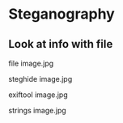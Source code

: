 # Steganography {-}

## Look at info with file {-}

file image.jpg

steghide image.jpg

exiftool image.jpg

strings image.jpg 